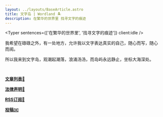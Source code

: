```yaml
---
layout: ../layouts/BaseArticle.astro
title: 文字岛 | Wordland 🏝️
description: 在繁华的世界里 找寻文字的痕迹
---
```



<Typer sentences={['在繁华的世界里', '找寻文字的痕迹']} client:idle />

我希望在碌碌之外，有一处地方，允许我以文字表达真实的自己，随心而写，随心而阅。

所以我来到文字岛，观潮起潮落，浪涌汤汤，而岛屿永远静止，坐标大海深处。

<br />

**[文章列表📜](/words)**

**[法律声明📃](/declarations)**

**[RSS订阅📰](/rss.xml)**

**[投稿✉️](/write)**
